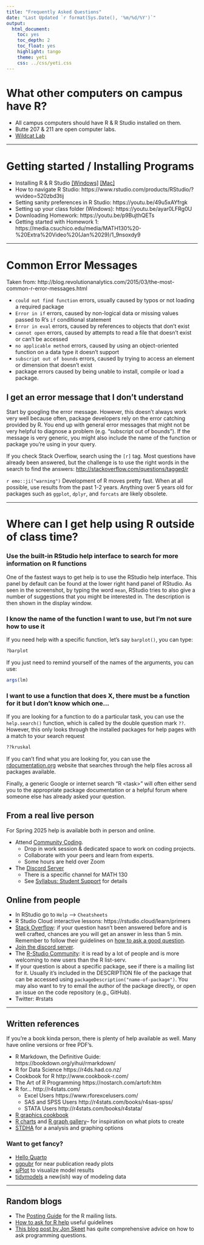```yaml
---
title: "Frequently Asked Questions"
date: "Last Updated `r format(Sys.Date(), '%m/%d/%Y')`"
output: 
  html_document: 
    toc: yes
    toc_depth: 2
    toc_float: yes
    highlight: tango
    theme: yeti
    css: ../css/yeti.css
---
```


# What other computers on campus have R? 

* All campus computers should have R & R Studio installed on them. 
* Butte 207 & 211 are open computer labs.
* [Wildcat Lab](https://support.csuchico.edu/TDClient/1984/Portal/KB/ArticleDet?ID=112333)

----

# Getting started / Installing Programs

* Installing R & R Studio [[Windows]](https://www.youtube.com/watch?v=gx7A7C_wdyE) [[Mac]](https://www.youtube.com/watch?v=Y20P3u3c_1c)
* How to navigate R Studio: https://www.rstudio.com/products/RStudio/?wvideo=520zbd3tij
* Setting sanity preferences in R Studio: https://youtu.be/49u5xAYfrgk 
* Setting up your class folder (Windows): https://youtu.be/ayar0LFRg0U
* Downloading Homework: https://youtu.be/p9BujthQETs 
* Getting started with Homework 1: https://media.csuchico.edu/media/MATH130%20-%20Extra%20Video%20(Jan%2029)/1_9nsoxdy9

----

# Common Error Messages
Taken from: http://blog.revolutionanalytics.com/2015/03/the-most-common-r-error-messages.html

* `could not find function` errors, usually caused by typos or not loading a required package
* `Error in if` errors, caused by non-logical data or missing values passed to R's `if` conditional statement
* `Error in eval` errors, caused by references to objects that don't exist
* `cannot open` errors, caused by attempts to read a file that doesn't exist or can't be accessed
* `no applicable method` errors, caused by using an object-oriented function on a data type it doesn't support
* `subscript out of bounds` errors, caused by trying to access an element or dimension that doesn't exist
* package errors caused by being unable to install, compile or load a package.
    
## I get an error message that I don't understand

Start by googling the error message. However, this doesn't always work very well because often, package developers rely on the error catching provided by R. You end up with general error messages that might not be very helpful to diagnose a problem (e.g. "subscript out of bounds"). If the message is very generic, you might also include the name of the function or package you're using in your query.

If you check Stack Overflow, search using the `[r]` tag. Most questions have already been answered, but the challenge is to use the right words in the search to find the answers: [http://stackoverflow.com/questions/tagged/r](http://stackoverflow.com/questions/tagged/r)

`r emo::ji("warning")` Development of R moves pretty fast. When at all possible, use results from the past 1-2 years. Anything over 5 years old for packages such as `ggplot`, `dplyr`, and `forcats` are likely obsolete. 


----


# Where can I get help using R outside of class time? 

### Use the built-in RStudio help interface to search for more information on R functions

One of the fastest ways to get help is to use the RStudio help interface. This panel by default can be found at the lower right hand panel of RStudio. As seen in the screenshot, by typing the word `mean`, RStudio tries to also give a number of suggestions that you might be interested in. The description is then shown in the display window.

### I know the name of the function I want to use, but I'm not sure how to use it

If you need help with a specific function, let's say `barplot()`, you can type:

```r
?barplot
```

If you just need to remind yourself of the names of the arguments, you can use:

```r
args(lm)
```

### I want to use a function that does X, there must be a function for it but I don't know which one...

If you are looking for a function to do a particular task, you can use the
`help.search()` function, which is called by the double question mark `??`.
However, this only looks through the installed packages for help pages with a
match to your search request

```r
??kruskal
```

If you can't find what you are looking for, you can use
the [rdocumentation.org](http://www.rdocumentation.org) website that searches
through the help files across all packages available.

Finally, a generic Google or internet search "R \<task\>" will often either send
you to the appropriate package documentation or a helpful forum where someone
else has already asked your question.


## From a real live person

For Spring 2025 help is available both in person and online. 

<!-- * The person sitting next to you. Don't hesitate to talk to your neighbor,  -->
<!--   compare your answers, and ask for help. (as applicable) -->
<!-- * Your friendly classmates: if you know someone with more experience than you, -->
<!--   they might be able and willing to help you. -->
* Attend [Community Coding](https://www.csuchico.edu/datascience/community-coding.shtml). 
  - Drop in work session & dedicated space to work on coding projects.
  - Collaborate with your peers and learn from experts.
  - Some hours are held over Zoom
* The [Discord Server](https://discord.gg/ck497bJty5)
  - There is a specific channel for MATH 130
  - See [Syllabus: Student Support](syllabus.html) for details

## Online from people

* In RStudio go to `Help` --> `Cheatsheets`   
* R Studio Cloud interactive lessons: https://rstudio.cloud/learn/primers
* [Stack Overflow](http://stackoverflow.com/questions/tagged/r): if your question
  hasn't been answered before and is well crafted, chances are you will get an
  answer in less than 5 min. Remember to follow their guidelines on [how to ask
  a good question](http://stackoverflow.com/help/how-to-ask).
* [Join the discord server]( https://discord.gg/ck497bJty5). 
* The [R-Studio Community](https://community.rstudio.com/): it is
  read by a lot of people and is more welcoming to new users than the R list-serv. 
* If your question is about a specific package, see if there is a mailing list
  for it. Usually it's included in the DESCRIPTION file of the package that can
  be accessed using `packageDescription("name-of-package")`. You may also want
  to try to email the author of the package directly, or open an issue on the
  code repository (e.g., GitHub).
* Twitter: #rstats 

----

## Written references

If you're a book kinda person, there is plenty of help available as well. Many have online versions or free PDF's.

* R Markdown, the Definitive Guide: https://bookdown.org/yihui/rmarkdown/
* R for Data Science https://r4ds.had.co.nz/
* Cookbook for R http://www.cookbook-r.com/
* The Art of R Programming https://nostarch.com/artofr.htm
* R for... http://r4stats.com/
    - Excel Users https://www.rforexcelusers.com/
    - SAS and SPSS Users http://r4stats.com/books/r4sas-spss/
    - STATA Users http://r4stats.com/books/r4stata/
* [R graphics cookbook](https://r-graphics.org/)
* [R charts](https://r-charts.com/) and [R graph gallery](https://r-graph-gallery.com/)-- for inspiration on what plots to create
* [STDHA](http://sthda.com/english/) for a analysis and graphing options

### Want to get fancy?

* [Hello Quarto](https://quarto.org/)
* [ggpubr](https://rpkgs.datanovia.com/ggpubr/) for near publication ready plots
* [sjPlot](https://strengejacke.github.io/sjPlot/index.html) to visualize model results
* [tidymodels](https://www.tidymodels.org/) a new(ish) way of modeling data

----


## Random blogs

* The [Posting Guide](http://www.r-project.org/posting-guide.html) for the R
  mailing lists.
* [How to ask for R help](http://blog.revolutionanalytics.com/2014/01/how-to-ask-for-r-help.html)
  useful guidelines
* [This blog post by Jon Skeet](http://codeblog.jonskeet.uk/2010/08/29/writing-the-perfect-question/)
  has quite comprehensive advice on how to ask programming questions.


    
   
    